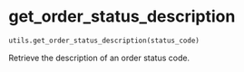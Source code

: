 # get_order_status_description { #pygcapi.utils.get_order_status_description }

```python
utils.get_order_status_description(status_code)
```

Retrieve the description of an order status code.